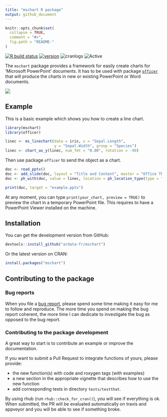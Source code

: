 ```yaml
---
title: "mschart R package"
output: github_document
---
```


<!-- README.md is generated from README.Rmd. Please edit that file -->

```r
knitr::opts_chunk$set(
  collapse = TRUE,
  comment = "#>",
  fig.path = "README-"
)
```

[![R build status](https://github.com/ardata-fr/mschart/workflows/R-CMD-check/badge.svg)](https://github.com/ardata-fr/mschart/actions)
[![version](https://www.r-pkg.org/badges/version/mschart)](https://CRAN.R-project.org/package=mschart)
![cranlogs](https://cranlogs.r-pkg.org/badges/mschart)
![Active](http://www.repostatus.org/badges/latest/active.svg)

The `mschart` package provides a framework for easily create charts for
'Microsoft PowerPoint' documents. It has to be used with package
[`officer`](https://davidgohel.github.io/officer/) that will produce the charts
in new or existing PowerPoint or Word documents.

![](https://www.ardata.fr/img/illustrations/ms_barchart.png)


## Example

This is a basic example which shows you how to create a line chart.

```r
library(mschart)
library(officer)

linec <- ms_linechart(data = iris, x = "Sepal.Length",
                      y = "Sepal.Width", group = "Species")
linec <- chart_ax_y(linec, num_fmt = "0.00", rotation = -90)
```

Then use package `officer` to send the object as a chart.

```r
doc <- read_pptx()
doc <- add_slide(doc, layout = "Title and Content", master = "Office Theme")
doc <- ph_with(doc, value = linec, location = ph_location_type(type = "body"))

print(doc, target = "example.pptx")
```

At any moment, you can type `print(your_chart, preview = TRUE)` to preview the
chart in a temporary PowerPoint file. This requires to have a PowerPoint Viewer
installed on the machine.

## Installation

You can get the development version from GitHub:

```r
devtools::install_github("ardata-fr/mschart")
```

Or the latest version on CRAN:

```r
install.packages("mschart")
```


## Contributing to the package

### Bug reports

When you file a [bug report](https://github.com/ardata-fr/mschart/issues),
please spend some time making it easy for me to follow and reproduce. The more
time you spend on making the bug report coherent, the more time I can dedicate
to investigate the bug as opposed to the bug report.

### Contributing to the package development

A great way to start is to contribute an example or improve the documentation.

If you want to submit a Pull Request to integrate functions of yours, please
provide:

* the new function(s) with code and roxygen tags (with examples)
* a new section in the appropriate vignette that describes how to use the new function
* add corresponding tests in directory `tests/testthat`.

By using rhub (run `rhub::check_for_cran()`), you will see if everything is ok.
When submitted, the PR will be evaluated automatically on travis and appveyor
and you will be able to see if something broke.
